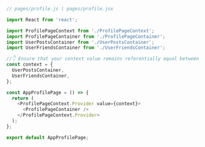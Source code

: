 ```js
// pages/profile.js | pages/profile.jsx

import React from 'react';

import ProfilePageContext from './ProfilePageContext';
import ProfilePageContainer from './ProfilePageContainer';
import UserPostsContainer from './UserPostsContainer';
import UserFriendsContainer from './UserFriendsContainer';

//👇 Ensure that your context value remains referentially equal between each render.
const context = {
  UserPostsContainer,
  UserFriendsContainer,
};

const AppProfilePage = () => {
  return (
    <ProfilePageContext.Provider value={context}>
      <ProfilePageContainer />
    </ProfilePageContext.Provider>
  );
};

export default AppProfilePage;
```